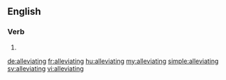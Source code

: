 ==English==

===Verb===
{{head|en}}

# {{present participle of|alleviate|lang=en}}

[[de:alleviating]]
[[fr:alleviating]]
[[hu:alleviating]]
[[my:alleviating]]
[[simple:alleviating]]
[[sv:alleviating]]
[[vi:alleviating]]